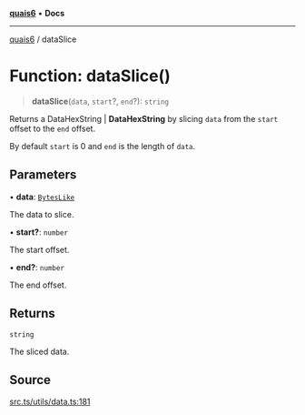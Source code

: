 [**quais6**](../README.md) • **Docs**

***

[quais6](../globals.md) / dataSlice

# Function: dataSlice()

> **dataSlice**(`data`, `start`?, `end`?): `string`

Returns a DataHexString | **DataHexString** by slicing `data` from the `start`
 offset to the `end` offset.

 By default `start` is 0 and `end` is the length of `data`.

## Parameters

• **data**: [`BytesLike`](../type-aliases/BytesLike.md)

The data to slice.

• **start?**: `number`

The start offset.

• **end?**: `number`

The end offset.

## Returns

`string`

The sliced data.

## Source

[src.ts/utils/data.ts:181](https://github.com/dominant-strategies/quais-6.js/blob/aca1855329c3946c627ab7f16ac5304cea7d20c5/src.ts/utils/data.ts#L181)
